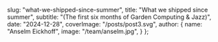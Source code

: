   slug: "what-we-shipped-since-summer",
  title: "What we shipped since summer",
  subtitle: "(The first six months of Garden Computing & Jazz)",
  date: "2024-12-28",
  coverImage: "/posts/post3.svg",
  author: {
    name: "Anselm Eickhoff",
    image: "/team/anselm.jpg",
  }
};
